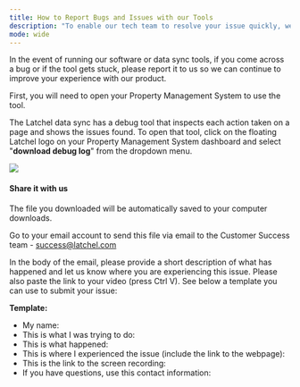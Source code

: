---
title: How to Report Bugs and Issues with our Tools
description: "To enable our tech team to resolve your issue quickly, we will need details of what you are experiencing. The process below will guide you to provide those details. You will need to use Google Chrome to execute this process."
mode: wide
---

In the event of running our software or data sync tools, if you come across a bug or if the tool gets stuck, please report it to us so we can continue to improve your experience with our product.

First, you will need to open your Property Management System to use the tool.

The Latchel data sync has a debug tool that inspects each action taken on a page and shows the issues found. To open that tool, click on the floating Latchel logo on your Property Management System dashboard and select "**download debug log**" from the dropdown menu.


<Frame>
  <img src="/images/rtaImage-713.jpg"/>
</Frame>

#### **Share it with us**

The file you downloaded will be automatically saved to your computer downloads.

Go to your email account to send this file via email to the Customer Success team - [success@latchel.com](mailto:success@latchel.com)

In the body of the email, please provide a short description of what has happened and let us know where you are experiencing this issue. Please also paste the link to your video (press Ctrl V). See below a template you can use to submit your issue:

**Template:**

* My name:
* This is what I was trying to do:
* This is what happened:
* This is where I experienced the issue (include the link to the webpage):
* This is the link to the screen recording:
* If you have questions, use this contact information:

